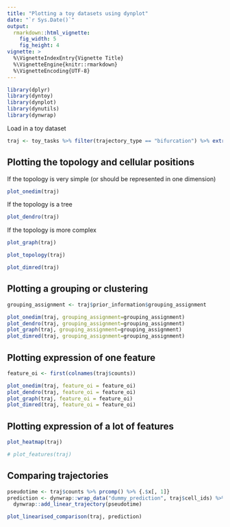 ```yaml
---
title: "Plotting a toy datasets using dynplot"
date: "`r Sys.Date()`"
output: 
  rmarkdown::html_vignette:
    fig_width: 5
    fig_height: 4 
vignette: >
  %\VignetteIndexEntry{Vignette Title}
  %\VignetteEngine{knitr::rmarkdown}
  %\VignetteEncoding{UTF-8}
---
```


```r
library(dplyr)
library(dyntoy)
library(dynplot)
library(dynutils)
library(dynwrap)
```

Load in a toy dataset
```r
traj <- toy_tasks %>% filter(trajectory_type == "bifurcation") %>% extract_row_to_list(1) %>% root_trajectory()
```

## Plotting the topology and cellular positions

If the topology is very simple (or should be represented in one dimension)
```r
plot_onedim(traj)
```

If the topology is a tree
```r
plot_dendro(traj)
```

If the topology is more complex
```r
plot_graph(traj)

```

```r
plot_topology(traj)
```

```r
plot_dimred(traj)
```

## Plotting a grouping or clustering
```r
grouping_assignment <- traj$prior_information$grouping_assignment
```

```r
plot_onedim(traj, grouping_assignment=grouping_assignment)
plot_dendro(traj, grouping_assignment=grouping_assignment)
plot_graph(traj, grouping_assignment=grouping_assignment)
plot_dimred(traj, grouping_assignment=grouping_assignment)
```

## Plotting expression of one feature
```r
feature_oi <- first(colnames(traj$counts))
```

```r
plot_onedim(traj, feature_oi = feature_oi)
plot_dendro(traj, feature_oi = feature_oi)
plot_graph(traj, feature_oi = feature_oi)
plot_dimred(traj, feature_oi = feature_oi)
```

## Plotting expression of a lot of features

```r
plot_heatmap(traj)
```
```r
# plot_features(traj)
```



## Comparing trajectories
```r
pseudotime <- traj$counts %>% prcomp() %>% {.$x[, 1]}
prediction <- dynwrap::wrap_data("dummy_prediction", traj$cell_ids) %>%
  dynwrap::add_linear_trajectory(pseudotime)

plot_linearised_comparison(traj, prediction)
```

